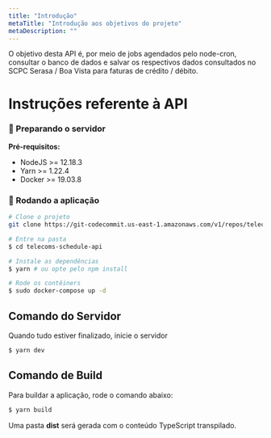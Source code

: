 ```yaml
---
title: "Introdução"
metaTitle: "Introdução aos objetivos do projeto"
metaDescription: ""
---
```


O objetivo desta API é, por meio de jobs agendados pelo node-cron, consultar o banco de dados e salvar os respectivos dados consultados no SCPC Serasa / Boa Vista para faturas de crédito / débito.

# Instruções referente à API

### 🔌 Preparando o servidor

**Pré-requisitos:**
* NodeJS >= 12.18.3
* Yarn >= 1.22.4
* Docker >= 19.03.8

### 🔐 Rodando a aplicação

```bash
# Clone o projeto
git clone https://git-codecommit.us-east-1.amazonaws.com/v1/repos/telecoms-schedule-api

# Entre na pasta
$ cd telecoms-schedule-api

# Instale as dependências
$ yarn # ou opte pelo npm install

# Rode os contêiners
$ sudo docker-compose up -d
```

## Comando do Servidor

Quando tudo estiver finalizado, inicie o servidor
```bash
$ yarn dev
```

## Comando de Build

Para buildar a aplicação, rode o comando abaixo:

```bash
$ yarn build
```

Uma pasta **dist** será gerada com o conteúdo TypeScript transpilado.
